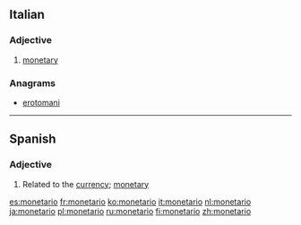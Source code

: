 {{also|monetário}}
==Italian==

===Adjective===
{{it-adj|monetar|io|ia|i|ie}}

# [[monetary]]

===Anagrams===
* [[erotomani#Italian|erotomani]]

----

==Spanish==

===Adjective===
{{es-adj|f=monetaria}}
# Related to the [[currency]]; [[monetary]]

[[es:monetario]]
[[fr:monetario]]
[[ko:monetario]]
[[it:monetario]]
[[nl:monetario]]
[[ja:monetario]]
[[pl:monetario]]
[[ru:monetario]]
[[fi:monetario]]
[[zh:monetario]]